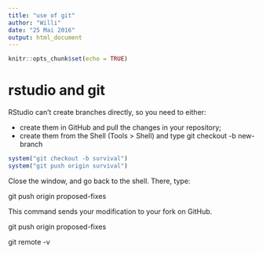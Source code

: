 ```yaml
---
title: "use of git"
author: "Willi"
date: "25 Mai 2016"
output: html_document
---
```


```r
knitr::opts_chunk$set(echo = TRUE)
```

# rstudio and git

RStudio can’t create branches directly, so you need to either:

- create them in GitHub and pull the changes in your repository;
- create them from the Shell (Tools > Shell) and type git checkout -b new-branch


```r
system("git checkout -b survival")
system("git push origin survival")
```

Close the window, and go back to the shell. There, type:

git push origin proposed-fixes

This command sends your modification to your fork on GitHub.

git push origin proposed-fixes

git remote -v